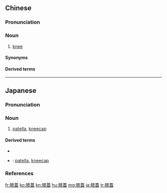 {{also|膝盖}}
==Chinese==
{{zh-forms|s=膝盖}}

===Pronunciation===
{{zh-pron
|m=xīgài
|c=sat1 goi3
|mn=qz:chhiak-kài/xm,zz:sit-kài
|cat=n
}}

===Noun===
{{zh-noun}}

# [[knee]]

====Synonyms====
{{zh-dial}}

====Derived terms====
{{zh-der|膝蓋骨}}

{{zh-cat|Anatomy|Advanced}}

----

==Japanese==
{{ja-kanjitab|しつ|がい|yomi=o}}

===Pronunciation===
{{ja-pron|yomi=o|しつがい|acc=0|acc_ref=DJR}}

===Noun===
{{ja-noun|しつがい}}

# [[patella]], [[kneecap]]

====Derived terms====
{{der-top}}
* {{ja-r|膝蓋腱|しつがいけん}}
* {{ja-r|膝蓋骨|しつがいこつ}}: [[patella]], [[kneecap]]
{{der-bottom}}

===References===
<references/>

[[fr:膝蓋]]
[[ko:膝蓋]]
[[kn:膝蓋]]
[[hu:膝蓋]]
[[mg:膝蓋]]
[[ja:膝蓋]]
[[tr:膝蓋]]